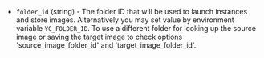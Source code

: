 <!-- Code generated from the comments of the CloudConfig struct in builder/yandex/common_config.go; DO NOT EDIT MANUALLY -->

- `folder_id` (string) - The folder ID that will be used to launch instances and store images.
  Alternatively you may set value by environment variable `YC_FOLDER_ID`.
  To use a different folder for looking up the source image or saving the target image to
  check options 'source_image_folder_id' and 'target_image_folder_id'.
